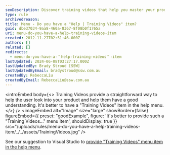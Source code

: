 ```yaml
---
seoDescription: Discover training videos that help you master your product and gain a deeper understanding with ease.
type: rule
archivedreason:
title: Menu - Do you have a "Help | Training Videos" item?
guid: dbe37034-9aa8-460a-8367-8f08b0f1765a
uri: menu-do-you-have-a-help-training-videos-item
created: 2012-11-27T02:51:46.000Z
authors: []
related: []
redirects:
  - menu-do-you-have-a-＂help-training-videos＂-item
lastUpdated: 2024-06-08T03:27:17.000Z
lastUpdatedBy: Brady Stroud [SSW]
lastUpdatedByEmail: bradystroud@ssw.com.au
createdBy: RebeccaLiu
createdByEmail: RebeccaLiu@ssw.com.au
---
```


<introEmbed
  body={<>
Training Videos provide a straightforward way to help the user look into your product and help them have a good understanding. It's better to have a "Training Videos" item in the help menu.
  </>}
/>
<imageEmbed
  alt="Image"
  size="large"
  showBorder={false}
  figureEmbed={{
    preset: "goodExample",
    figure: 'It\'s better to provide such a "Training Videos..." menu item',
    shouldDisplay: true
  }}
  src="/uploads/rules/menu-do-you-have-a-help-training-videos-item/../../assets/TrainingVideos.jpg"
/>

See our suggestion to Visual Studio to [provide "Training Videos" menu item in the help menu](http://www.ssw.com.au/ssw/Standards/BetterSoftwareSuggestions/VisualStudio.aspx#TrainingVideos).
